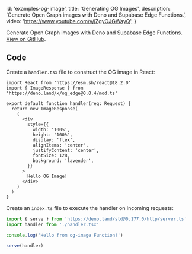 
  id: 'examples-og-image',
  title: 'Generating OG Images',
  description: 'Generate Open Graph images with Deno and Supabase Edge Functions.',
  video: 'https://www.youtube.com/v/jZgyOJGWayQ',
}

<div class="video-container">
  <IFrameWithConsent
    src="https://www.youtube-nocookie.com/embed/jZgyOJGWayQ"
    frameBorder="1"
    allow="accelerometer; autoplay; clipboard-write; encrypted-media; gyroscope; picture-in-picture"
    allowFullScreen
  ></IFrameWithConsent>
</div>

Generate Open Graph images with Deno and Supabase Edge Functions. [View on GitHub](https://github.com/supabase/supabase/tree/master/examples/edge-functions/supabase/functions/opengraph).

## Code

Create a `handler.tsx` file to construct the OG image in React:

```tsx handler.tsx
import React from 'https://esm.sh/react@18.2.0'
import { ImageResponse } from 'https://deno.land/x/og_edge@0.0.4/mod.ts'

export default function handler(req: Request) {
  return new ImageResponse(
    (
      <div
        style={{
          width: '100%',
          height: '100%',
          display: 'flex',
          alignItems: 'center',
          justifyContent: 'center',
          fontSize: 128,
          background: 'lavender',
        }}
      >
        Hello OG Image!
      </div>
    )
  )
}
```

Create an `index.ts` file to execute the handler on incoming requests:

```ts index.ts
import { serve } from 'https://deno.land/std@0.177.0/http/server.ts'
import handler from './handler.tsx'

console.log('Hello from og-image Function!')

serve(handler)
```


